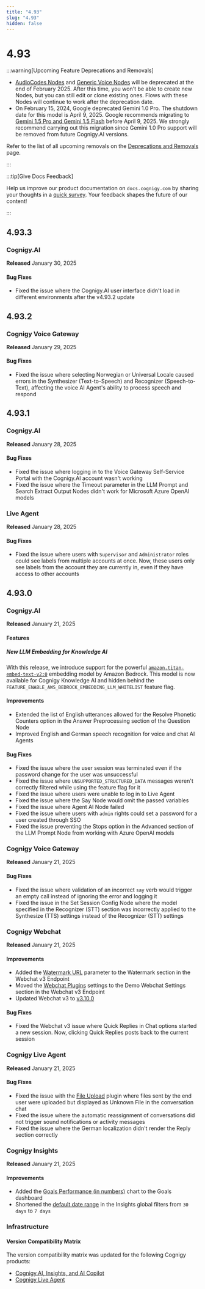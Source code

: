 ```yaml
---
title: "4.93"
slug: "4.93"
hidden: false
---
```


# 4.93

:::warning[Upcoming Feature Deprecations and Removals]

  - [AudioCodes Nodes](../ai/build/node-reference/voice/audiocodes/overview.mdx) and [Generic Voice Nodes](../ai/build/node-reference/voice/generic/overview.mdx) will be deprecated at the end of February 2025. After this time, you won't be able to create new Nodes, but you can still edit or clone existing ones.
    Flows with these Nodes will continue to work after the deprecation date.
  - On February 15, 2024, Google deprecated Gemini 1.0 Pro. The shutdown date for this model is April 9, 2025. Google recommends migrating to [Gemini 1.5 Pro and Gemini 1.5 Flash](https://cloud.google.com/vertex-ai/generative-ai/docs/deprecations/gemini-1.0-pro) before April 9, 2025.
    We strongly recommend carrying out this migration since Gemini 1.0 Pro support will be removed from future Cognigy.AI versions.

  Refer to the list of all upcoming removals on the [Deprecations and Removals](deprecations-and-removals.mdx) page.

:::


:::tip[Give Docs Feedback]

  Help us improve our product documentation on `docs.cognigy.com` by sharing your thoughts in a [quick survey](https://forms.office.com/e/xnqneVasp2). Your feedback shapes the future of our content!

:::


## 4.93.3

### Cognigy.AI

**Released** January 30, 2025

#### Bug Fixes

- Fixed the issue where the Cognigy.AI user interface didn't load in different environments after the v4.93.2 update

## 4.93.2

### Cognigy Voice Gateway

**Released** January 29, 2025

#### Bug Fixes

- Fixed the issue where selecting Norwegian or Universal Locale caused errors in the Synthesizer (Text-to-Speech) and Recognizer (Speech-to-Text), affecting the voice AI Agent's ability to process speech and respond

## 4.93.1

### Cognigy.AI

**Released** January 28, 2025

#### Bug Fixes

- Fixed the issue where logging in to the Voice Gateway Self-Service Portal with the Cognigy.AI account wasn't working
- Fixed the issue where the Timeout parameter in the LLM Prompt and Search Extract Output Nodes didn't work for Microsoft Azure OpenAI models

### Live Agent

**Released** January 28, 2025

#### Bug Fixes

- Fixed the issue where users with `Supervisor` and `Administrator` roles could see labels from multiple accounts at once. Now, these users only see labels from the account they are currently in, even if they have access to other accounts

## 4.93.0

### Cognigy.AI

**Released** January 21, 2025

#### Features

##### New LLM Embedding for Knowledge AI

With this release, we introduce support for the powerful [`amazon.titan-embed-text-v2:0`](../ai/empower/llms/model-support-by-feature.mdx) embedding model by Amazon Bedrock. This model is now available for Cognigy Knowledge AI and hidden behind the `FEATURE_ENABLE_AWS_BEDROCK_EMBEDDING_LLM_WHITELIST` feature flag.

#### Improvements

- Extended the list of English utterances allowed for the Resolve Phonetic Counters option in the Answer Preprocessing section of the Question Node
- Improved English and German speech recognition for voice and chat AI Agents

#### Bug Fixes

- Fixed the issue where the user session was terminated even if the password change for the user was unsuccessful
- Fixed the issue where `UNSUPPORTED_STRUCTURED_DATA` messages weren't correctly filtered while using the feature flag for it
- Fixed the issue where users were unable to log in to Live Agent
- Fixed the issue where the Say Node would omit the passed variables
- Fixed the issue where Agent AI Node failed
- Fixed the issue where users with `admin` rights could set a password for a user created through SSO
- Fixed the issue preventing the Stops option in the Advanced section of the LLM Prompt Node from working with Azure OpenAI models

### Cognigy Voice Gateway

**Released** January 21, 2025

#### Bug Fixes

- Fixed the issue where validation of an incorrect `say` verb would trigger an empty call instead of ignoring the error and logging it
- Fixed the issue in the Set Session Config Node where the model specified in the Recognizer (STT) section was incorrectly applied to the Synthesize (TTS) settings instead of the Recognizer (STT) settings

### Cognigy Webchat

**Released** January 21, 2025

#### Improvements

- Added the [Watermark URL](../webchat/v3/configuration.mdx#watermark) parameter to the Watermark section in the Webchat v3 Endpoint
- Moved the [Webchat Plugins](../webchat/v3/configuration.mdx#webchat-plugins) settings to the Demo Webchat Settings section in the Webchat v3 Endpoint
- Updated Webchat v3 to [v3.10.0](https://github.com/Cognigy/Webchat/releases/tag/v3.10.0)

#### Bug Fixes

- Fixed the Webchat v3 issue where Quick Replies in Chat options started a new session. Now, clicking Quick Replies posts back to the current session

### Cognigy Live Agent

**Released** January 21, 2025

#### Bug Fixes

- Fixed the issue with the [File Upload](../live-agent/conversation/send-reply.mdx#request-a-file-upload) plugin where files sent by the end user were uploaded but displayed as Unknown File in the conversation chat
- Fixed the issue where the automatic reassignment of conversations did not trigger sound notifications or activity messages
- Fixed the issue where the German localization didn't render the Reply section correctly

### Cognigy Insights

**Released** January 21, 2025

#### Improvements

- Added the [Goals Performance (in numbers)](../insights/reports/goals.mdx) chart to the Goals dashboard
- Shortened the [default date range](../insights/global-filters.mdx) in the Insights global filters from `30 days` to `7 days`

### Infrastructure

#### Version Compatibility Matrix

The version compatibility matrix was updated for the following Cognigy products:

- [Cognigy.AI, Insights, and AI Copilot](../ai/installation/version-compatibility-matrix.mdx)
- [Cognigy Live Agent](../live-agent/installation/deployment/version-compatibility-matrix.mdx)
